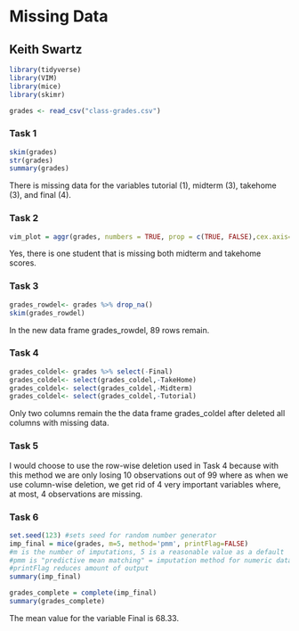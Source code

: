 # Missing Data
## Keith Swartz

```r
library(tidyverse)
library(VIM)
library(mice)
library(skimr)
```

```r
grades <- read_csv("class-grades.csv")
```


### Task 1

```r
skim(grades)
str(grades)
summary(grades)
```

There is missing data for the variables tutorial (1), midterm (3), takehome (3), and final (4).


### Task 2
```r
vim_plot = aggr(grades, numbers = TRUE, prop = c(TRUE, FALSE),cex.axis=.7)
```

Yes, there is one student that is missing both midterm and takehome scores.

### Task 3

```r
grades_rowdel<- grades %>% drop_na()
skim(grades_rowdel)
```

In the new data frame grades_rowdel, 89 rows remain.

### Task 4

```r
grades_coldel<- grades %>% select(-Final) 
grades_coldel<- select(grades_coldel,-TakeHome)
grades_coldel<- select(grades_coldel,-Midterm)
grades_coldel<- select(grades_coldel,-Tutorial)

```

Only two columns remain the the data frame grades_coldel after deleted all columns with missing data.

### Task 5

I would choose to use the row-wise deletion used in Task 4 because with this method we are only losing 10 observations out of 99 where as when we use column-wise deletion, we get rid of 4 very important variables where, at most, 4 observations are missing.

### Task 6

```r
set.seed(123) #sets seed for random number generator
imp_final = mice(grades, m=5, method='pmm', printFlag=FALSE)
#m is the number of imputations, 5 is a reasonable value as a default
#pmm is "predictive mean matching" = imputation method for numeric data
#printFlag reduces amount of output
summary(imp_final)

grades_complete = complete(imp_final) 
summary(grades_complete)
```

The mean value for the variable Final is 68.33.